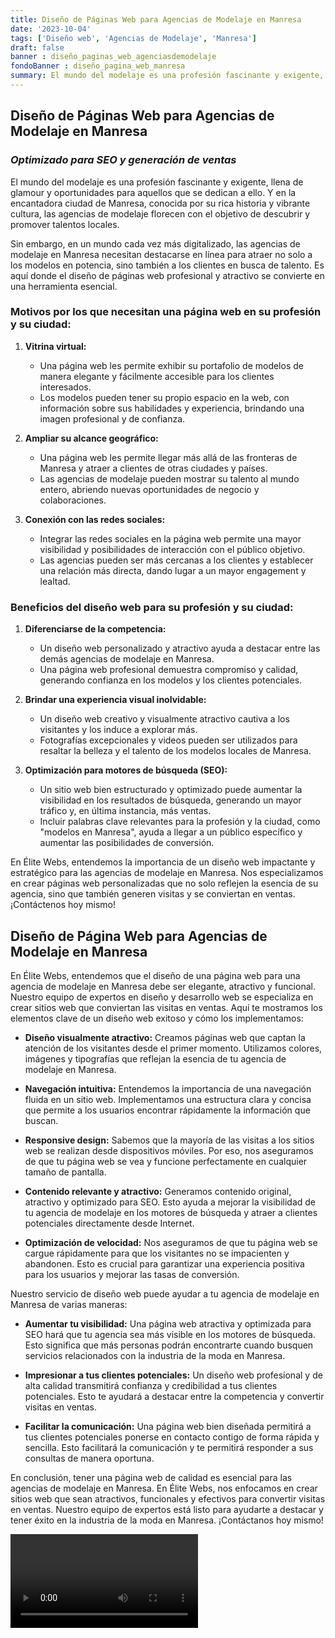 ```yaml
---
title: Diseño de Páginas Web para Agencias de Modelaje en Manresa
date: '2023-10-04'
tags: ['Diseño web', 'Agencias de Modelaje', 'Manresa']
draft: false
banner : diseño_paginas_web_agenciasdemodelaje
fondoBanner : diseño_pagina_web_manresa
summary: El mundo del modelaje es una profesión fascinante y exigente, llena de glamour y oportunidades para aquellos que se dedican a ello. Y en la encantadora ciudad de Manresa, conocida por su rica historia y vibrante cultura, las agencias de modelaje florecen con el objetivo de descubrir y promover talentos locales.
---
```


## **Diseño de Páginas Web para Agencias de Modelaje en Manresa**
### *Optimizado para SEO y generación de ventas*

El mundo del modelaje es una profesión fascinante y exigente, llena de glamour y oportunidades para aquellos que se dedican a ello. Y en la encantadora ciudad de Manresa, conocida por su rica historia y vibrante cultura, las agencias de modelaje florecen con el objetivo de descubrir y promover talentos locales.

Sin embargo, en un mundo cada vez más digitalizado, las agencias de modelaje en Manresa necesitan destacarse en línea para atraer no solo a los modelos en potencia, sino también a los clientes en busca de talento. Es aquí donde el diseño de páginas web profesional y atractivo se convierte en una herramienta esencial. 

### **Motivos por los que necesitan una página web en su profesión y su ciudad:**

1. **Vitrina virtual:**
   - Una página web les permite exhibir su portafolio de modelos de manera elegante y fácilmente accesible para los clientes interesados. 
   - Los modelos pueden tener su propio espacio en la web, con información sobre sus habilidades y experiencia, brindando una imagen profesional y de confianza.

2. **Ampliar su alcance geográfico:**
   - Una página web les permite llegar más allá de las fronteras de Manresa y atraer a clientes de otras ciudades y países.
   - Las agencias de modelaje pueden mostrar su talento al mundo entero, abriendo nuevas oportunidades de negocio y colaboraciones.

3. **Conexión con las redes sociales:**
   - Integrar las redes sociales en la página web permite una mayor visibilidad y posibilidades de interacción con el público objetivo.
   - Las agencias pueden ser más cercanas a los clientes y establecer una relación más directa, dando lugar a un mayor engagement y lealtad.

### **Beneficios del diseño web para su profesión y su ciudad:**

1. **Diferenciarse de la competencia:**
   - Un diseño web personalizado y atractivo ayuda a destacar entre las demás agencias de modelaje en Manresa.
   - Una página web profesional demuestra compromiso y calidad, generando confianza en los modelos y los clientes potenciales.

2. **Brindar una experiencia visual inolvidable:**
   - Un diseño web creativo y visualmente atractivo cautiva a los visitantes y los induce a explorar más.
   - Fotografías excepcionales y videos pueden ser utilizados para resaltar la belleza y el talento de los modelos locales de Manresa.

3. **Optimización para motores de búsqueda (SEO):**
   - Un sitio web bien estructurado y optimizado puede aumentar la visibilidad en los resultados de búsqueda, generando un mayor tráfico y, en última instancia, más ventas.
   - Incluir palabras clave relevantes para la profesión y la ciudad, como "modelos en Manresa", ayuda a llegar a un público específico y aumentar las posibilidades de conversión.

En Élite Webs, entendemos la importancia de un diseño web impactante y estratégico para las agencias de modelaje en Manresa. Nos especializamos en crear páginas web personalizadas que no solo reflejen la esencia de su agencia, sino que también generen visitas y se conviertan en ventas. ¡Contáctenos hoy mismo!

<GifSeo />

<Cta />

## Diseño de Página Web para Agencias de Modelaje en Manresa

En Élite Webs, entendemos que el diseño de una página web para una agencia de modelaje en Manresa debe ser elegante, atractivo y funcional. Nuestro equipo de expertos en diseño y desarrollo web se especializa en crear sitios web que conviertan las visitas en ventas. Aquí te mostramos los elementos clave de un diseño web exitoso y cómo los implementamos:

- **Diseño visualmente atractivo:** Creamos páginas web que captan la atención de los visitantes desde el primer momento. Utilizamos colores, imágenes y tipografías que reflejan la esencia de tu agencia de modelaje en Manresa.

- **Navegación intuitiva:** Entendemos la importancia de una navegación fluida en un sitio web. Implementamos una estructura clara y concisa que permite a los usuarios encontrar rápidamente la información que buscan.

- **Responsive design:** Sabemos que la mayoría de las visitas a los sitios web se realizan desde dispositivos móviles. Por eso, nos aseguramos de que tu página web se vea y funcione perfectamente en cualquier tamaño de pantalla.

- **Contenido relevante y atractivo:** Generamos contenido original, atractivo y optimizado para SEO. Esto ayuda a mejorar la visibilidad de tu agencia de modelaje en los motores de búsqueda y atraer a clientes potenciales directamente desde Internet.

- **Optimización de velocidad:** Nos aseguramos de que tu página web se cargue rápidamente para que los visitantes no se impacienten y abandonen. Esto es crucial para garantizar una experiencia positiva para los usuarios y mejorar las tasas de conversión.

Nuestro servicio de diseño web puede ayudar a tu agencia de modelaje en Manresa de varias maneras:

- **Aumentar tu visibilidad:** Una página web atractiva y optimizada para SEO hará que tu agencia sea más visible en los motores de búsqueda. Esto significa que más personas podrán encontrarte cuando busquen servicios relacionados con la industria de la moda en Manresa.

- **Impresionar a tus clientes potenciales:** Un diseño web profesional y de alta calidad transmitirá confianza y credibilidad a tus clientes potenciales. Esto te ayudará a destacar entre la competencia y convertir visitas en ventas.

- **Facilitar la comunicación:** Una página web bien diseñada permitirá a tus clientes potenciales ponerse en contacto contigo de forma rápida y sencilla. Esto facilitará la comunicación y te permitirá responder a sus consultas de manera oportuna.

En conclusión, tener una página web de calidad es esencial para las agencias de modelaje en Manresa. En Élite Webs, nos enfocamos en crear sitios web que sean atractivos, funcionales y efectivos para convertir visitas en ventas. Nuestro equipo de expertos está listo para ayudarte a destacar y tener éxito en la industria de la moda en Manresa. ¡Contáctanos hoy mismo!

<Video />

<CtaBot job='Agencias de Modelaje' city='Manresa'/>

<Gmaps query='Manresa+españa+maps' />